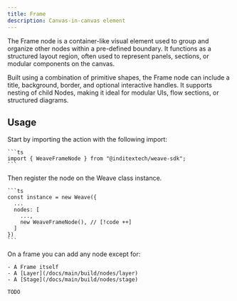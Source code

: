 ```yaml
---
title: Frame
description: Canvas-in-canvas element
---
```



The Frame node is a container-like visual element used to group and organize other
nodes within a pre-defined boundary. It functions as a structured layout region, often
used to represent panels, sections, or modular components on the canvas.

Built using a combination of primitive shapes, the Frame node can include a title,
background, border, and optional interactive handles. It supports nesting of child
Nodes, making it ideal for modular UIs, flow sections, or structured diagrams.

## Usage

<Accordions>
  <Accordion title="1. Import the node" id="import-node">
    Start by importing the action with the following import:

    ```ts
    import { WeaveFrameNode } from "@inditextech/weave-sdk";
    ```

  </Accordion>
  <Accordion title="2. Register the node" id="register-node">
    Then register the node on the Weave class instance.

    ```ts
    const instance = new Weave({
      ...
      nodes: [
        ...,
        new WeaveFrameNode(), // [!code ++]
      ]
    })
    ```

  </Accordion>
  <Accordion title="3. Use the node" id="use-the-node">
    On a frame you can add any node except for:

    - A Frame itself
    - A [Layer](/docs/main/build/nodes/layer)
    - A [Stage](/docs/main/build/nodes/stage)

    TODO

  </Accordion>
</Accordions>
